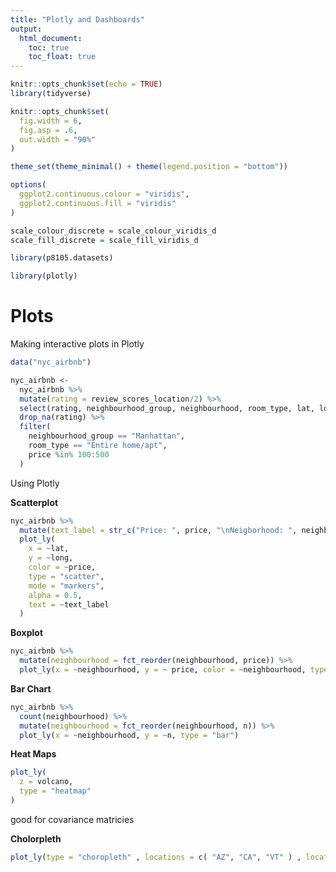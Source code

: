 ```yaml
---
title: "Plotly and Dashboards"
output: 
  html_document:
    toc: true
    toc_float: true
---
```


```r
knitr::opts_chunk$set(echo = TRUE)
library(tidyverse)

knitr::opts_chunk$set(
  fig.width = 6,
  fig.asp = .6,
  out.width = "90%"
)

theme_set(theme_minimal() + theme(legend.position = "bottom"))

options(
  ggplot2.continuous.colour = "viridis",
  ggplot2.continuous.fill = "viridis"
)

scale_colour_discrete = scale_colour_viridis_d
scale_fill_discrete = scale_fill_viridis_d

library(p8105.datasets)

library(plotly)
```


# Plots 

Making interactive plots in Plotly

```r
data("nyc_airbnb")

nyc_airbnb <- 
  nyc_airbnb %>% 
  mutate(rating = review_scores_location/2) %>% 
  select(rating, neighbourhood_group, neighbourhood, room_type, lat, long, price) %>% 
  drop_na(rating) %>% 
  filter(
    neighbourhood_group == "Manhattan",
    room_type == "Entire home/apt", 
    price %in% 100:500
  )
```

Using Plotly

**Scatterplot**
```r
nyc_airbnb %>% 
  mutate(text_label = str_c("Price: ", price, "\nNeigborhood: ", neighbourhood)) %>% 
  plot_ly(
    x = ~lat, 
    y = ~long, 
    color = ~price, 
    type = "scatter", 
    mode = "markers", 
    alpha = 0.5, 
    text = ~text_label
  )
```


**Boxplot**

```r
nyc_airbnb %>% 
  mutate(neighbourhood = fct_reorder(neighbourhood, price)) %>% 
  plot_ly(x = ~neighbourhood, y = ~ price, color = ~neighbourhood, type = "box")
```


**Bar Chart**

```r
nyc_airbnb %>% 
  count(neighbourhood) %>% 
  mutate(neighbourhood = fct_reorder(neighbourhood, n)) %>% 
  plot_ly(x = ~neighbourhood, y = ~n, type = "bar")
```

**Heat Maps**

```r
plot_ly(
  z = volcano, 
  type = "heatmap"
)
```

good for covariance matricies

**Cholorpleth**

```r
plot_ly(type = "choropleth" , locations = c( "AZ", "CA", "VT" ) , locationmode = "USA-states" , colorscale = "Viridis" , z = c( 10, 20, 40 )) %>% layout( geo = list(scope = "usa" ))
```

